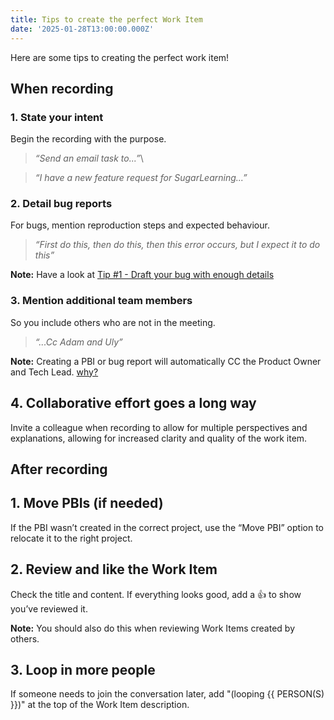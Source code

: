 ```yaml
---
title: Tips to create the perfect Work Item
date: '2025-01-28T13:00:00.000Z'
---
```


Here are some tips to creating the perfect work item!

## When recording

### 1. **State your intent**

Begin the recording with the purpose.

> *“Send an email task to...”*\

> *“I have a new feature request for SugarLearning...”*

### 2. **Detail bug reports**

For bugs, mention reproduction steps and expected behaviour.

> *“First do this, then do this, then this error occurs, but I expect it to do this”*

**Note:** Have a look at [Tip #1 - Draft your bug with enough details](https://www.ssw.com.au/rules/report-bugs-and-suggestions/#tip-1-draft-your-bug-with-enough-details)

### 3. **Mention additional team members**

So you include others who are not in the meeting.

> *“...Cc Adam and Uly”*

**Note:** Creating a PBI or bug report will automatically CC the Product Owner and Tech Lead. [why?](/user-mention-guidelines-in-work-item-descriptions)

## 4. **Collaborative effort goes a long way**

Invite a colleague when recording to allow for multiple perspectives and explanations, allowing for increased clarity and quality of the work item.

## After recording

## 1. **Move PBIs (if needed)**

If the PBI wasn’t created in the correct project, use the “Move PBI” option to relocate it to the right project.

## 2. **Review and like the Work Item**

Check the title and content. If everything looks good, add a 👍 to show you’ve reviewed it.

**Note:** You should also do this when reviewing Work Items created by others.

## 3. **Loop in more people**

If someone needs to join the conversation later, add "(looping {{ PERSON(S) }})" at the top of the Work Item description.

